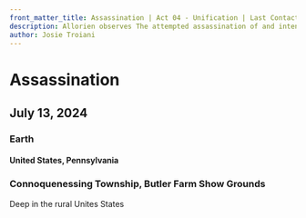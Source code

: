 ```yaml
---
front_matter_title: Assassination | Act 04 - Unification | Last Contact
description: Allorien observes The attempted assassination of and intentionally prevents it.
author: Josie Troiani
---
```

# Assassination

## July 13, 2024

### Earth

#### United States, Pennsylvania

### Connoquenessing Township, Butler Farm Show Grounds

Deep in the rural Unites States
